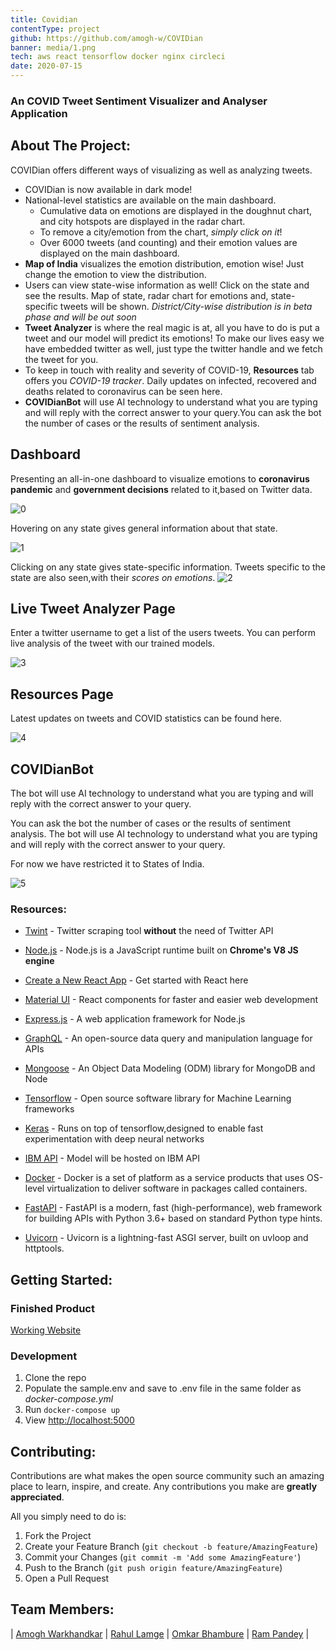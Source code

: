 ```yaml
---
title: Covidian
contentType: project
github: https://github.com/amogh-w/COVIDian
banner: media/1.png
tech: aws react tensorflow docker nginx circleci
date: 2020-07-15
---
```


### An COVID Tweet Sentiment Visualizer and Analyser Application

## About The Project:

COVIDian offers different ways of visualizing as well as analyzing tweets.

- COVIDian is now available in dark mode!
- National-level statistics are available on the main dashboard.
  - Cumulative data on emotions are displayed in the doughnut chart, and city hotspots are displayed in the radar chart.
  - To remove a city/emotion from the chart, _simply click on it_!
  - Over 6000 tweets (and counting) and their emotion values are displayed on the main dashboard.
- **Map of India** visualizes the emotion distribution, emotion wise! Just change the emotion to view the distribution.
- Users can view state-wise information as well! Click on the state and see the results. Map of state, radar chart for emotions and, state-specific tweets will be shown. _District/City-wise distribution is in beta phase and will be out soon_
- **Tweet Analyzer** is where the real magic is at, all you have to do is put a tweet and our model will predict its emotions! To make our lives easy we have embedded twitter as well, just type the twitter handle and we fetch the tweet for you.
- To keep in touch with reality and severity of COVID-19, **Resources** tab offers you _COVID-19 tracker_. Daily updates on infected, recovered and deaths related to coronavirus can be seen here.
- **COVIDianBot** will use AI technology to understand what you are typing and will reply with the correct answer to your query.You can ask the bot the number of cases or the results of sentiment analysis.

## Dashboard

Presenting an all-in-one dashboard to visualize emotions to **coronavirus pandemic** and **government decisions** related to it,based on Twitter data.

![0](media/1.png "Dash1")

Hovering on any state gives general information about that state.

![1](media/2.png "Dash2")

Clicking on any state gives state-specific information. Tweets specific to the state are also seen,with their _scores on emotions_.
![2](media/3.png "Dash3")

## Live Tweet Analyzer Page

Enter a twitter username to get a list of the users tweets. You can perform live analysis of the tweet with our trained models.

![3](media/4.png "Live Tweet")

## Resources Page

Latest updates on tweets and COVID statistics can be found here.

![4](media/5.png "Resources")

## COVIDianBot

The bot will use AI technology to understand what you are typing and will reply with the correct answer to your query.

You can ask the bot the number of cases or the results of sentiment analysis. The bot will use AI technology to understand what you are typing and will reply with the correct answer to your query.

For now we have restricted it to States of India.

![5](media/7.png "Bot")

### Resources:

- [Twint](https://github.com/twintproject/twint) - Twitter scraping tool **without** the need of Twitter API

- [Node.js](https://nodejs.org/en/) - Node.js is a JavaScript runtime built on **Chrome's V8 JS engine**

- [Create a New React App](https://reactjs.org/docs/create-a-new-react-app.html) - Get started with React here

- [Material UI](https://material-ui.com/) - React components for faster and easier web development

- [Express.js](https://expressjs.com/) - A web application framework for Node.js

- [GraphQL](https://graphql.org/) - An open-source data query and manipulation language for APIs

- [Mongoose](https://mongoosejs.com/docs/) - An Object Data Modeling (ODM) library for MongoDB and Node

- [Tensorflow](https://www.tensorflow.org/) - Open source software library for Machine Learning frameworks

- [Keras](https://keras.io/) - Runs on top of tensorflow,designed to enable fast experimentation with deep neural networks

- [IBM API](https://www.ibm.com/in-en/cloud/api-connect) - Model will be hosted on IBM API

- [Docker](https://www.docker.com/) - Docker is a set of platform as a service products that uses OS-level virtualization to deliver software in packages called containers.

- [FastAPI](https://fastapi.tiangolo.com/) - FastAPI is a modern, fast (high-performance), web framework for building APIs with Python 3.6+ based on standard Python type hints.

- [Uvicorn](https://www.uvicorn.org/) - Uvicorn is a lightning-fast ASGI server, built on uvloop and httptools.

## Getting Started:

### Finished Product

[Working Website](http://ec2-18-206-241-236.compute-1.amazonaws.com:3050/)

### Development

1. Clone the repo
2. Populate the sample.env and save to .env file in the same folder as _docker-compose.yml_
3. Run `docker-compose up`
4. View [http://localhost:5000](http://localhost:5000)

## Contributing:

Contributions are what makes the open source community such an amazing place to learn, inspire, and create. Any contributions you make are **greatly appreciated**.

All you simply need to do is:

1. Fork the Project
2. Create your Feature Branch (`git checkout -b feature/AmazingFeature`)
3. Commit your Changes (`git commit -m 'Add some AmazingFeature'`)
4. Push to the Branch (`git push origin feature/AmazingFeature`)
5. Open a Pull Request

## Team Members:

| [Amogh Warkhandkar](https://github.com/amogh-w) | [Rahul Lamge](https://github.com/rlamge) | [Omkar Bhambure](https://github.com/blablabluomie) | [Ram Pandey](https://github.com/rampa2510) |
